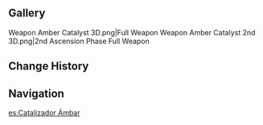 {{CBT Info|3}}
{{Weapon Infobox
|image          = <gallery>
Weapon Amber Catalyst.png|Base
Weapon Amber Catalyst 2nd.png|2nd Ascension
</gallery>
|type           = Catalyst
|releaseDate    = 2020-07-02
|quality        = 3
|base_atk       = 40
|2nd_stat_type  = Elemental Mastery
|2nd_stat       = 16
|obtain         = Unreleased
|passive        = Elemental Mastery
|effect         = Normal Attack hits increase all Elemental DMG by (var1)% for 6s. Max 2 stacks.
|eff_rank1_var1 = 6
|eff_rank2_var1 = 7.5
|eff_rank3_var1 = 9
|eff_rank4_var1 = 10.5
|eff_rank5_var1 = 12
|eff_att1       = Elemental DMG Bonus
}}
{{Description|A catalyst carved out of amber that gains a warm halo under the sun.}}
<!--
==Ascensions and Stats==
{{Weapon Ascensions and Stats
|ascendMat1 = 
|ascendMat2 = 
|ascendMat3 = 
|ascendMat4 = 
|bossMat1   = 
|bossMat2   = 
|bossMat3   = 
|commonMat1 = 
|commonMat2 = 
|commonMat3 = 
}}
-->
==Gallery==
<gallery>
Weapon Amber Catalyst 3D.png|Full Weapon
Weapon Amber Catalyst 2nd 3D.png|2nd Ascension Phase Full Weapon
</gallery>

==Change History==
{{Change History|0.9.9}}

==Navigation==
{{Weapon Navbox|type=Catalysts}}

[[es:Catalizador Ámbar]]